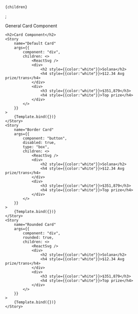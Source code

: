 

<Meta
    title="Container/Card"
    component={Card}
/>

    {children}
</Card>;

<Canvas columns={1} withSource="open" withToolbar >
    <Title>Card</Title>
    <Subtitle>General Card Component</Subtitle>
    
    <h2>Card Component</h2>
    <Story
        name="Default Card"
        args={{
            component: "div",
            children: <>
                <ReactSvg />
                <div>
                    <h2 style={{color:"white"}}>Solana</h2>
                    <h4 style={{color:"white"}}>$12.34 Avg prize/trans</h4>
                </div>
                <div>
                    <h3 style={{color:"white"}}>$351,879</h3>
                    <h4 style={{color:"white"}}>Top prize</h4>
                </div>
            </>
        }}
    >
        {Template.bind({})}
    </Story>
    <Story
        name="Border Card"
        args={{
            component: "button",
            disabled: true,
            type: "box",
            children: <>
                <ReactSvg />
                <div>
                    <h2 style={{color:"white"}}>Solana</h2>
                    <h4 style={{color:"white"}}>$12.34 Avg prize/trans</h4>
                </div>
                <div>
                    <h3 style={{color:"white"}}>$351,879</h3>
                    <h4 style={{color:"white"}}>Top prize</h4>
                </div>
            </>
        }}
    >
        {Template.bind({})}
    </Story>
    <Story
        name="Rounded Card"
        args={{
            component: "div",
            rounded: true,
            children: <>
                <ReactSvg />
                <div>
                    <h2 style={{color:"white"}}>Solana</h2>
                    <h4 style={{color:"white"}}>$12.34 Avg prize/trans</h4>
                </div>
                <div>
                    <h3 style={{color:"white"}}>$351,879</h3>
                    <h4 style={{color:"white"}}>Top prize</h4>
                </div>
            </>
        }}
    >
        {Template.bind({})}
    </Story>
</Canvas>
